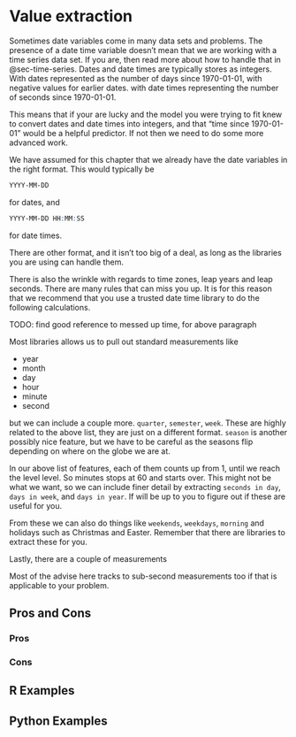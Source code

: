 # Value extraction {#sec-datetime-extraction}

Sometimes date variables come in many data sets and problems. The presence of a date time variable doesn't mean that we are working with a time series data set. If you are, then read more about how to handle that in @sec-time-series. Dates and date times are typically stores as integers. With dates represented as the number of days since 1970-01-01, with negative values for earlier dates. with date times representing the number of seconds since 1970-01-01. 

This means that if your are lucky and the model you were trying to fit knew to convert dates and date times into integers, and that "time since 1970-01-01" would be a helpful predictor. If not then we need to do some more advanced work.

We have assumed for this chapter that we already have the date variables in the right format. This would typically be 

```r
YYYY‐MM‐DD
```

for dates, and

```r
YYYY‐MM‐DD HH:MM:SS
```

for date times.

::: callout-note
There are other format, and it isn't too big of a deal, as long as the libraries you are using can handle them.
:::

There is also the wrinkle with regards to time zones, leap years and leap seconds. There are many rules that can miss you up. It is for this reason that we recommend that you use a trusted date time library to do the following calculations.

TODO: find good reference to messed up time, for above paragraph

Most libraries allows us to pull out standard measurements like

- year
- month
- day
- hour
- minute
- second

but we can include a couple more. `quarter`, `semester`, `week`. These are highly related to the above list, they are just on a different format. `season` is another possibly nice feature, but we have to be careful as the seasons flip depending on where on the globe we are at.

In our above list of features, each of them counts up from 1, until we reach the level level. So minutes stops at 60 and starts over. This might not be what we want, so we can include finer detail by extracting `seconds in day`, `days in week`, and `days in year`. If will be up to you to figure out if these are useful for you.

From these we can also do things like `weekends`, `weekdays`, `morning` and holidays such as Christmas and Easter. Remember that there are libraries to extract these for you.

Lastly, there are a couple of measurements 

::: callout-note
Most of the advise here tracks to sub-second measurements too if that is applicable to your problem.
:::

## Pros and Cons

### Pros

### Cons

## R Examples

## Python Examples

